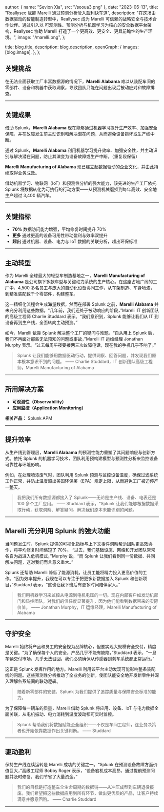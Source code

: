 

  author: { name: "Sevion Xia", src: "/sooua3.png" },
  date: "2023-06-13",
  title: "Reallysec 赋能 Marelli 通过预测分析驶入盈利快车道",
  description:
    "在这场由数据驱动的智能制造转型中，Reallysec 成为 Marelli 可信赖的战略安全与技术合作伙伴。通过引入以 可观测性、预测分析与机器学习为核心的安全数据平台架构，Reallysec 协助 Marelli 打造了一个更高效、更安全、更具前瞻性的生产环境。",
  image:
    "/marelli.png",
};

  title: blog.title,
  description: blog.description,
  openGraph: {
    images: [blog.image],
  },
};

## 关键挑战

在无法全面获取工厂丰富数据源的情况下，**Marelli Alabama** 难以从装配车间的零部件、设备和机器中获取洞察，导致团队只能在问题出现后被动应对和故障排查。

---

## 关键成果

借助 Splunk，**Marelli Alabama** 现在能够通过机器学习提升生产效率、加强安全保障，并在故障发生前主动识别和解决潜在问题，从而避免设备损坏或生产线中断。

通过 Splunk，**Marelli Alabama** 利用机器学习提升效率、加强安全性，并主动识别与解决潜在问题，防止其演变为设备故障或生产中断。（重复段保留）

**Marelli Manufacturing of Alabama** 现已建立起数据驱动的企业文化，并由此持续取得业务成效。

借助机器学习、物联网（IoT）和预测性分析的强大能力，该先进的生产工厂依托 Splunk 将数据转化为可执行的行动方案——从预测机械磨损到每年高效、安全地生产超过 3,400 辆汽车。

---

## 关键指标

* **70%**
  数据访问能力增强，平均修复时间提升 70%
* **更多**
  通过更高的设备可用性带动盈利与效率双提升
* **超出**
  通过机器、设备、电力与 IoT 数据的关联分析，超出环保标准

---

## 主动转型

作为 Marelli 全球最大的轻型车制造基地之一，**Marelli Manufacturing of Alabama** 是公司旗下多款车型与关键动力系统的生产核心。在这座占地广阔的工厂中，4,500 多名员工与庞大的自动化设备协同工作，从车架制造、车身喷漆，到精准装配数千个零部件，构建整车。

这一精细化流程会生成海量数据。然而在部署 Splunk 之前，**Marelli Alabama** 并未充分利用这些数据。“几年前，我们还处于被动响应的阶段，”Marelli IT 创新团队的高级工程师 Charlie Studdard 表示。“我们意识到，Splunk 能够让我们从 IT 到设备再到生产线，全面转向主动预测。”

如今，Marelli 依靠 Splunk 解决整个工厂的疑问与难题。“自从用上 Splunk 后，我们不再面对那些无法预知的问题或事故，”Marelli IT 运维经理 Jonathan Murphy 表示。“过去每周午夜要接两三次故障电话，现在我的手机几乎不响了。”

> Splunk 让我们能够用数据驱动行动，提供洞察、回答问题，并发现我们原本根本意识不到的问题。
> —— Charlie Studdard，IT 创新团队高级工程师，Marelli Manufacturing of Alabama

---

## 所用解决方案

* **可观测性（Observability）**
* **应用监控（Application Monitoring）**

**相关产品：** Splunk APM

---

## 提升效率

从生产线到管理层，**Marelli Alabama** 的预测性能力重塑了其问题响应与创新方式。依托 Splunk 的机器学习技术，团队利用预构建模型与预测性分析来监控设备可靠性与环境影响。

例如，在处理喷漆废气时，团队利用 Splunk 预测与监控设备温度，确保过滤系统工作正常，并防止温度超出美国环保署（EPA）规定上限，从而避免工厂被迫停产一整天。

> 我把我们所有数据源都接入了 Splunk——无论是生产线、设备、电表还是 100 多个工厂应用。
> —— Studdard 表示，“Splunk 让我们能够根据数据采取行动，获取洞察、解答疑问、解决我们原本未能识别的问题。

---

## Marelli 充分利用 Splunk 的強大功能

当问题发生时，Splunk 提供的可视化指标与上下文事件洞察帮助团队更高效协作，将平均修复时间缩短了 70%。
“过去，我们基础设施、网络和开发团队常常各自为战进入危机模式，”Murphy 说，“而 Splunk 让我们看到同一份数据、共同解决问题，这对我们而言意义重大。”

Splunk 还帮助 Marelli 降低了能源消耗，让员工能将精力投入更高价值的工作。“因为效率提升，我现在可以专注于把更多新数据接入 Splunk 和创新项目，”Studdard 表示，“这也让我下班后有更多时间陪伴家人。”

> 我们用机器学习来监控从电源到电机电压的一切。现在内部客户如发动机部门和质控团队，对我们的信任度显著提升，因为他们能看到数据带来的实际价值。
> —— Jonathan Murphy，IT 运维经理，Marelli Manufacturing of Alabama

---

## 守护安全

Marelli 始终将产品和员工的安全视为品牌核心，但要实现大规模安全交付，精度是关键。“为了确保每个人的安全，产品几乎不能有缺陷，”Studdard 表示，“一旦车辆交付市场，几乎无法召回，我们必须确保从传感器到刹车系统都正常运行。”

这正是 Splunk 发挥作用的地方。Marelli 利用该平台主动发现可能影响整条装配线的问题。这些预测性分析推动了全业务的创新，使团队能安全地开发新零件并深入理解各系统间的联动逻辑。

> 随着新零部件的安装，Splunk 为我们提供了追踪质量与保障安全标准的能力。

为了保障每一辆车的质量，Marelli 借助 Splunk 将应用、设备、IoT 与电力数据全面关联，从电机振动、电力消耗到温度波动都可实时监控。

> Splunk 帮助我们将数据赋能至全组织——不仅是车间工程师，连业务决策者也开始依靠数据作出关键判断。
> —— Studdard

---

## 驱动盈利

保持生产线连续运转是 Marelli 成功的关键之一。“Splunk 在预测设备故障方面价值巨大，”高级工程师 Bobby Roger 表示，“设备宕机成本高昂，通过提前预测问题并及时修复，我们节省了大量资金。”

> 我们的目标是打造整车全生命周期的数据链——从冲压成型到车辆退役报废。我们希望把这些数据应用到所有环节，做出更优质的产品，让客户持续满意并愿意回购。
> —— Charlie Studdard

---





